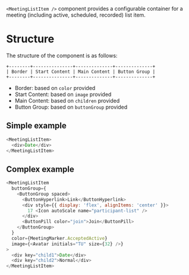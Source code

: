 `<MeetingListItem />` component provides a configurable container for a meeting (including active,
scheduled, recorded) list item.

# Structure

The structure of the component is as follows:

```
+--------+---------------+--------------+--------------+
| Border | Start Content | Main Content | Button Group |
+--------+---------------+--------------+--------------+
```

- Border: based on `color` provided
- Start Content: based on `image` provided
- Main Content: based on `children` provided
- Button Group: based on `buttonGroup` provided

## Simple example

```js
<MeetingListItem>
  <div>Date</div>
</MeetingListItem>
```

## Complex example

```js
<MeetingListItem
  buttonGroup={
    <ButtonGroup spaced>
      <ButtonHyperlink>Link</ButtonHyperlink>
      <div style={{ display: 'flex', alignItems: 'center' }}>
        17 <Icon autoScale name="participant-list" />
      </div>
      <ButtonPill color="join">Join</ButtonPill>
    </ButtonGroup>
  }
  color={MeetingMarker.AcceptedActive}
  image={<Avatar initials="TU" size={32} />}
>
  <div key="child1">Date</div>
  <div key="child2">Normal</div>
</MeetingListItem>
```

